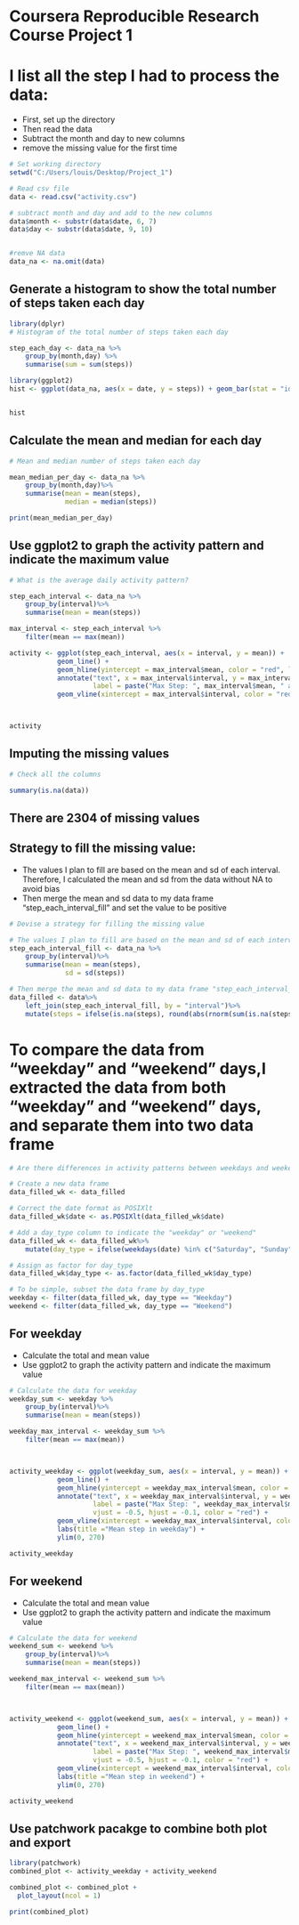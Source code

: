 # Coursera Reproducible Research Course Project 1

# I list all the step I had to process the data: 

- First, set up the directory
- Then read the data
- Subtract the month and day to new columns
- remove the missing value for the first time
```{r, echo=TRUE}
# Set working directory
setwd("C:/Users/louis/Desktop/Project_1")

# Read csv file
data <- read.csv("activity.csv")

# subtract month and day and add to the new columns
data$month <- substr(data$date, 6, 7)
data$day <- substr(data$date, 9, 10)


#remve NA data
data_na <- na.omit(data)
```


## Generate a histogram to show the total number of steps taken each day
```{r, echo=TRUE}
library(dplyr)
# Histogram of the total number of steps taken each day

step_each_day <- data_na %>%
    group_by(month,day) %>%
    summarise(sum = sum(steps))

library(ggplot2)
hist <- ggplot(data_na, aes(x = date, y = steps)) + geom_bar(stat = "identity", fill = "blue") + labs(title = "Histogram, data without NA", x = "Date", y = "Steps") + theme(axis.text.x = element_text(angle = 90, hjust = 1))


hist
```

## Calculate the mean and median for each day
```{r}
# Mean and median number of steps taken each day

mean_median_per_day <- data_na %>%
    group_by(month,day)%>%
    summarise(mean = mean(steps),
              median = median(steps))

print(mean_median_per_day)
```

## Use ggplot2 to graph the activity pattern and indicate the maximum value
```{r fig.height=5}
# What is the average daily activity pattern?

step_each_interval <- data_na %>%
    group_by(interval)%>%
    summarise(mean = mean(steps))

max_interval <- step_each_interval %>%
    filter(mean == max(mean))

activity <- ggplot(step_each_interval, aes(x = interval, y = mean)) + 
            geom_line() + 
            geom_hline(yintercept = max_interval$mean, color = "red", linetype = "dashed") + 
            annotate("text", x = max_interval$interval, y = max_interval$mean, 
                     label = paste("Max Step: ", max_interval$mean, " at ", max_interval$interval), vjust = -0.5, hjust = -0.1, color = "red") +
            geom_vline(xintercept = max_interval$interval, color = "red", linetype = "dashed") 



activity
```

## Imputing the missing values
```{r, Imputing missing values}
# Check all the columns

summary(is.na(data))

```
## There are 2304 of missing values


## Strategy to fill the missing value:
- The values I plan to fill are based on the mean and sd of each interval. Therefore, I calculated the mean and sd from the data without NA to avoid bias
- Then merge the mean and sd data to my data frame "step_each_interval_fill" and set the value to be positive
```{r}
# Devise a strategy for filling the missing value

# The values I plan to fill are based on the mean and sd of each interval. Therefore, I calculated the mean and sd from the data without NA to avoid bias
step_each_interval_fill <- data_na %>%
    group_by(interval)%>%
    summarise(mean = mean(steps),
              sd = sd(steps))

# Then merge the mean and sd data to my data frame "step_each_interval_fill" and set the value to be positive
data_filled <- data%>%
    left_join(step_each_interval_fill, by = "interval")%>%
    mutate(steps = ifelse(is.na(steps), round(abs(rnorm(sum(is.na(steps)), mean = mean, sd = sd))), steps))


```

# To compare the data from "weekday" and "weekend" days,I extracted the data from both "weekday" and "weekend" days, and separate them into two data frame
```{r}
# Are there differences in activity patterns between weekdays and weekends?

# Create a new data frame
data_filled_wk <- data_filled

# Correct the date format as POSIXlt
data_filled_wk$date <- as.POSIXlt(data_filled_wk$date)

# Add a day_type column to indicate the "weekday" or "weekend"
data_filled_wk <- data_filled_wk%>%
    mutate(day_type = ifelse(weekdays(date) %in% c("Saturday", "Sunday"),"Weekend","Weekday"))

# Assign as factor for day_type
data_filled_wk$day_type <- as.factor(data_filled_wk$day_type)

# To be simple, subset the data frame by day_type
weekday <- filter(data_filled_wk, day_type == "Weekday")
weekend <- filter(data_filled_wk, day_type == "Weekend")


```

## For weekday
- Calculate the total and mean value
- Use ggplot2 to graph the activity pattern and indicate the maximum value
```{r}
# Calculate the data for weekday
weekday_sum <- weekday %>%
    group_by(interval)%>%
    summarise(mean = mean(steps))

weekday_max_interval <- weekday_sum %>%
    filter(mean == max(mean))



activity_weekday <- ggplot(weekday_sum, aes(x = interval, y = mean)) + 
            geom_line() + 
            geom_hline(yintercept = weekday_max_interval$mean, color = "red", linetype = "dashed") + 
            annotate("text", x = weekday_max_interval$interval, y = weekday_max_interval$mean, 
                     label = paste("Max Step: ", weekday_max_interval$mean, " at ", weekday_max_interval$interval), 
                     vjust = -0.5, hjust = -0.1, color = "red") +
            geom_vline(xintercept = weekday_max_interval$interval, color = "red", linetype = "dashed") +
            labs(title ="Mean step in weekday") + 
            ylim(0, 270)

activity_weekday
```

## For weekend
- Calculate the total and mean value
- Use ggplot2 to graph the activity pattern and indicate the maximum value
```{r}
# Calculate the data for weekend
weekend_sum <- weekend %>%
    group_by(interval)%>%
    summarise(mean = mean(steps))

weekend_max_interval <- weekend_sum %>%
    filter(mean == max(mean))



activity_weekend <- ggplot(weekend_sum, aes(x = interval, y = mean)) + 
            geom_line() + 
            geom_hline(yintercept = weekend_max_interval$mean, color = "red", linetype = "dashed") + 
            annotate("text", x = weekend_max_interval$interval, y = weekend_max_interval$mean, 
                     label = paste("Max Step: ", weekend_max_interval$mean, " at ", weekend_max_interval$interval), 
                     vjust = -0.5, hjust = -0.1, color = "red") +
            geom_vline(xintercept = weekend_max_interval$interval, color = "red", linetype = "dashed") +
            labs(title ="Mean step in weekend") + 
            ylim(0, 270)

activity_weekend

```

## Use patchwork pacakge to combine both plot and export
```{r fig.height=10}
library(patchwork)
combined_plot <- activity_weekday + activity_weekend

combined_plot <- combined_plot +
  plot_layout(ncol = 1)

print(combined_plot)
```
